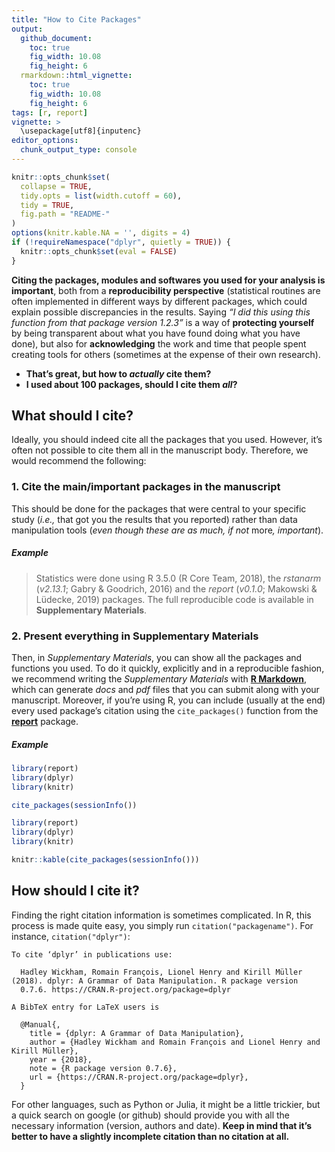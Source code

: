 ```yaml
---
title: "How to Cite Packages"
output: 
  github_document:
    toc: true
    fig_width: 10.08
    fig_height: 6
  rmarkdown::html_vignette:
    toc: true
    fig_width: 10.08
    fig_height: 6
tags: [r, report]
vignette: >
  \usepackage[utf8]{inputenc}
editor_options: 
  chunk_output_type: console
---
```


```r
knitr::opts_chunk$set(
  collapse = TRUE,
  tidy.opts = list(width.cutoff = 60),
  tidy = TRUE,
  fig.path = "README-"
)
options(knitr.kable.NA = '', digits = 4)
if (!requireNamespace("dplyr", quietly = TRUE)) {
  knitr::opts_chunk$set(eval = FALSE)
}
```


**Citing the packages, modules and softwares you used for your analysis is important**, both from a **reproducibility perspective** (statistical routines are often implemented in different ways by different packages, which could explain possible discrepancies in the results. Saying *"I did this using this function from that package version 1.2.3"* is a way of **protecting yourself** by being transparent about what you have found doing what you have done), but also for **acknowledging** the work and time that people spent creating tools for others (sometimes at the expense of their own research).

- **That's great, but how to *actually* cite them?**
- **I used about 100 packages, should I cite them *all*?**

## What should I cite?

Ideally, you should indeed cite all the packages that you used. However, it's often not possible to cite them all in the manuscript body. Therefore, we would recommend the following:

### **1. Cite the main/important packages in the manuscript**

This should be done for the packages that were central to your specific study (*i.e.,* that got you the results that you reported) rather than data manipulation tools (*even though these are as much, if not *more*, important*).

##### Example

> Statistics were done using R 3.5.0 (R Core Team, 2018), the *rstanarm* (*v2.13.1*; Gabry \& Goodrich, 2016) and the *report* (*v0.1.0*; Makowski \& Lüdecke, 2019) packages. The full reproducible code is available in **Supplementary Materials**.

### **2. Present everything in Supplementary Materials**

Then, in *Supplementary Materials*, you can show all the packages and functions you used. To do it quickly, explicitly and in a reproducible fashion, we recommend writing the *Supplementary Materials* with [**R Markdown**](https://rmarkdown.rstudio.com/), which can generate *docs* and *pdf* files that you can submit along with your manuscript. Moreover, if you're using R, you can include (usually at the end) every used package's citation using the `cite_packages()` function from the [**report**](https://github.com/easystats/report) package.

##### Example

```r
library(report)
library(dplyr)
library(knitr)

cite_packages(sessionInfo())
```
```r
library(report)
library(dplyr)
library(knitr)

knitr::kable(cite_packages(sessionInfo()))
```


## How should I cite it?

Finding the right citation information is sometimes complicated. In R, this process is made quite easy, you simply run `citation("packagename")`. For instance, `citation("dplyr")`:

    To cite ‘dplyr’ in publications use:

      Hadley Wickham, Romain François, Lionel Henry and Kirill Müller (2018). dplyr: A Grammar of Data Manipulation. R package version
      0.7.6. https://CRAN.R-project.org/package=dplyr

    A BibTeX entry for LaTeX users is

      @Manual{,
        title = {dplyr: A Grammar of Data Manipulation},
        author = {Hadley Wickham and Romain François and Lionel Henry and Kirill Müller},
        year = {2018},
        note = {R package version 0.7.6},
        url = {https://CRAN.R-project.org/package=dplyr},
      }

For other languages, such as Python or Julia, it might be a little trickier, but a quick search on google (or github) should provide you with all the necessary information (version, authors and date). **Keep in mind that it's better to have a slightly incomplete citation than no citation at all.**